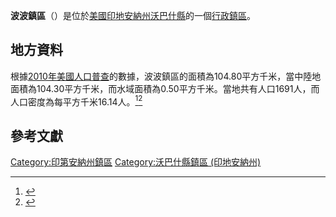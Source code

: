 {{noteTA
|G1=USState
|G2=地名
|G3=Unit
}}
{{Infobox settlement
|official_name            = 波波鎮區
|native_name = Paw Paw Township
|settlement_type          = [[行政鎮區|行政鎮區]]
|image_skyline            = Halderman-Van Buskirk Farmhouse.jpg
|imagesize                = 250px
|image_map                = Map highlighting Paw Paw Township, Wabash County, Indiana.svg
|mapsize                  = 250px
|pushpin_map  =USA Indiana
|pushpin_label = 波波鎮區
|pushpin_label_position   = top
|pushpin_map_caption      = 波波鎮區在印地安納州的位置
|subdivision_type         = [[世界政區索引|國家]]
|subdivision_type1        = [[美国州份|州份]]
|subdivision_type2        = [[印地安納州行政区划|縣]]
|subdivision_name         = [[美国|美国]]
|subdivision_name1        = [[印地安納州|印地安納州]]
|subdivision_name2        = [[沃巴什縣_(印地安納州)|沃巴什縣]]
|elevation_ft             = 771
|elevation_m              = 235
|timezone                 = [[北美东部時區|北美东部時區]]
|area_total_km2           = 104.80
|area_land_km2            = 104.30
|area_water_km2           = 0.50
|area_total_sq_mi         = 
|area_land_sq_mi          = 
|area_water_sq_mi         = 
|population_as_of         = [[2010年美國人口普查|2010]]
|population_footnotes     = 
|population_total         = 1691
|population_density_km2   = auto
|population_density_sq_mi = auto
|utc_offset               = -5
|coordinates              = {{coord|40|53|55|N|85|51|52|W|type:city_region:US-AL_source:GNS-enwiki|display=inline,title}}
| coor_pinpoint           = 
| coordinates_footnotes   = 
|timezone_DST             = EDT
|utc_offset_DST           = -4
|postal_code_type         = [[美國郵區編號|郵區編號]]
|postal_code              = 46926, 46962, 46974, 46990, 46992
|area_code                = {{link-en|电话区号765|Area code 765|765}}
|blank_name = [[地名信息系统|GNIS ID]]
|blank_info = 453711
}}
'''波波鎮區'''（{{lang-en|Paw Paw Township}}）是位於[[美國|美國]][[印地安納州|印地安納州]][[沃巴什縣_(印地安納州)|沃巴什縣]]的一個[[行政鎮區|行政鎮區]]。

== 地方資料 ==
根據[[2010年美國人口普查|2010年美國人口普查]]的數據，波波鎮區的面積為104.80平方千米，當中陸地面積為104.30平方千米，而水域面積為0.50平方千米。當地共有人口1691人，而人口密度為每平方千米16.14人。<ref name="GR8">{{cite web|url=http://factfinder2.census.gov|publisher=[[美国人口调查局|美国人口调查局]]|accessdate=2011-05-14|title=American FactFinder|archive-date=2013-09-11|archive-url=https://web.archive.org/web/20130911234518/http://factfinder2.census.gov/|dead-url=no}}</ref><ref>{{cite web|url=https://www.citypopulation.de/en/usa/indiana/admin/|title=USA: Indiana (Counties and Townships) - City Population|access-date=2020-09-01|archive-date=2020-04-22|archive-url=https://web.archive.org/web/20200422090607/https://www.citypopulation.de/en/usa/indiana/admin/|dead-url=no}}</ref>

== 參考文獻 ==
{{reflist}}

{{沃巴什縣 (印地安納州)}}

{{DEFAULTSORT:Paw Paw Township}}
[[Category:印第安納州鎮區|Category:印第安納州鎮區]]
[[Category:沃巴什縣鎮區_(印地安納州)|Category:沃巴什縣鎮區 (印地安納州)]]

{{Indiana-geo-stub}}